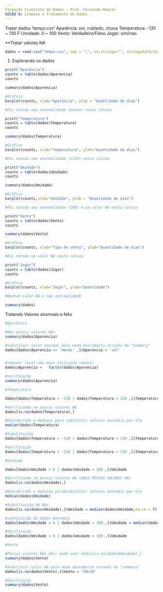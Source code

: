 ```yaml
---
Formação Cientista de Dados - Prof. Fernando Amaral
SEÇÃO 9: Limpeza e Tratamento de Dados
---
```


Tratar dados 'tempo.csv'
   Aparência: sol, nublado, chuva
   Temperatura: -130 ~ 130 F
   Umidade: 0 ~ 100
   Vento: Verdadeiro/Falso
   Jogar: sim/nao
   
**Tratar valores NA


```r
dados = read.csv("tempo.csv", sep = ";", na.strings="", stringsAsFactors=T)
```

1. Explorando os dados
```r
print("Aparência")
counts = table(dados$Aparencia)
counts

summary(dados$Aparencia)

#Gráfico
barplot(counts, xlab="Aparência", ylab = "Quantidade de dias")

#Foi notada uma anormalidade (menos) nesta coluna
```

```r
print("Temperatura")
counts = table(dados$Temperatura)
counts

summary(dados$Temperatura)

#Gráfico
barplot(counts, xlab="Temperatura", ylab="Quantidade de dias")

#Foi notada uma anormalidade (1220) nesta coluna
```

```r
print("Umidade")
counts = table(dados$Umidade)
counts

summary(dados$Umidade)

#Gráfico
barplot(counts,xlab="Umidade", ylab = "Quantidade de dias")

#Foi notada uma anormalidade (200) e um valor NA nesta coluna
```
```r
print("Vento")
counts = table(dados$Vento)
counts

summary(dados$Vento)

#Gráfico
barplot(counts, xlab="Tipo de vento", ylab="Quantidade de dias")

#Foi notado um valor NA nesta coluna
```


```r
print("Jogar")
counts = table(dados$Jogar)
counts

#Gráfico
barplot(counts, xlab="Jogar", ylab="Quantidade")

#Nenhum valor NA e nem anormalidade
```

```r
summary(dados)
```
Tratando Valores anormais e NAs

```r
#Aparência

#Não possui valores NAs
summary(dados$Aparencia)

#Substituir valor anormal pela moda descoberta através de "summary"
dados[dados$Aparencia == 'menos' ,]$Aparencia = 'sol' 


#remover level não mais utilizado (menos)
dados$Aparencia =   factor(dados$Aparencia)

#Verificação
summary(dados$Aparencia)
```


```r
#Temperatura

dados[dados$Temperatura < -130 | dados$Temperatura > 130 ,]$Temperatura

#Verificando se possui valores NA
dados[is.na(dados$Temperatura),]

#Descobrindo a mediana para substituir valores anormais por ela
median(dados$Temperatura)

#Substituição
dados[dados$Temperatura < -130 | dados$Temperatura > 130 ,]$Temperatura = median(dados$Temperatura) 

#Verificação
dados[dados$Temperatura < -130 | dados$Temperatura > 130 ,]$Temperatura
```

```r
#Umidade

dados[dados$Umidade > 0 | dados$Umidade < 100 ,]$Umidade

#Verificando se possui valores NA (AQUI POSSUI VALORES NA)
dados[is.na(dados$Umidade),]

#Descobrindo a mediana paramsubstituir valores anormais por ela
median(dados$Umidade)

#Substituição de NAs
dados[is.na(dados$Umidade),]$Umidade = median(dados$Umidade,na.rm = T)

#subtituição de dados Anormais
dados[dados$Umidade < 0 | dados$Umidade > 100 ,]$Umidade = median(dados$Umidade)

#Verificação
dados[dados$Umidade > 0 | dados$Umidade < 100 ,]$Umidade
```

```r
#Vento

#Possui valores NAs obs: pode usar dados[is.na(dados$Umidade),] 
summary(dados$Vento)

#Substituir valor NA pela moda descoberta através de "summary"
dados[is.na(dados$Vento),]$Vento = 'FALSO' 

#Verificação
summary(dados$Vento)


```

